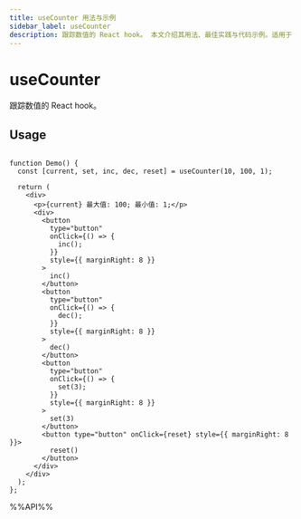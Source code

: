 ```yaml
---
title: useCounter 用法与示例
sidebar_label: useCounter
description: 跟踪数值的 React hook。 本文介绍其用法、最佳实践与代码示例。适用于 React 开发中需要处理副作用的场景。
---
```

# useCounter

跟踪数值的 React hook。

## Usage

```tsx live

function Demo() {
  const [current, set, inc, dec, reset] = useCounter(10, 100, 1);

  return (
    <div>
      <p>{current} 最大值: 100; 最小值: 1;</p>
      <div>
        <button
          type="button"
          onClick={() => {
            inc();
          }}
          style={{ marginRight: 8 }}
        >
          inc()
        </button>
        <button
          type="button"
          onClick={() => {
            dec();
          }}
          style={{ marginRight: 8 }}
        >
          dec()
        </button>
        <button
          type="button"
          onClick={() => {
            set(3);
          }}
          style={{ marginRight: 8 }}
        >
          set(3)
        </button>
        <button type="button" onClick={reset} style={{ marginRight: 8 }}>
          reset()
        </button>
      </div>
    </div>
  );
};

```

%%API%%